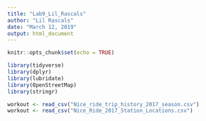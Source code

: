 ```yaml
---
title: "Lab9_Lil_Rascals"
author: "Lil Rascals"
date: "March 12, 2019"
output: html_document
---
```


```r
knitr::opts_chunk$set(echo = TRUE)
```

```r
library(tidyverse)
library(dplyr)
library(lubridate)
library(OpenStreetMap)
library(stringr)

workout <- read_csv("Nice_ride_trip_history_2017_season.csv")
workout <- read_csv("Nice_Ride_2017_Station_Locations.csv")

```









